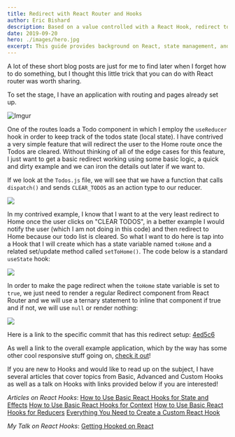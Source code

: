 ```yaml
---
title: Redirect with React Router and Hooks
author: Eric Bishard 
description: Based on a value controlled with a React Hook, redirect to a new route when the value is true
date: 2019-09-20
hero: ./images/hero.jpg
excerpt: This guide provides background on React, state management, and serve as an exhaustive guide to the built in react hooks.
---
```


A lot of these short blog posts are just for me to find later when I forget how to do something, but I thought this little trick that you can do with React router was worth sharing.

To set the stage, I have an application with routing and pages already set up.

![Imgur](https://i.imgur.com/y01HqkX.png)


One of the routes loads a Todo component in which I employ the `useReducer` hook in order to keep track of the todos state (local state). I have contrived a very simple feature that will redirect the user to the Home route once the Todos are cleared. Without thinking of all of the edge cases for this feature, I just want to get a basic redirect working using some basic logic, a quick and dirty example and we can iron the details out later if we want to.

If we look at the `Todos.js` file, we will see that we have a function that calls `dispatch()` and sends `CLEAR_TODOS` as an action type to our reducer.

![](https://i.imgur.com/tI1uX1Z.png)
 
In my contrived example, I know that I want to at the very least redirect to Home once the user clicks on "CLEAR TODOS", in a better example I would notify the user (which I am not doing in this code) and then redirect to Home because our todo list is cleared. So what I want to do here is tap into a Hook that I will create which has a state variable named `toHome` and a related set/update method called `setToHome()`. The code below is a standard `useState` hook:

![](https://i.imgur.com/We1yF3S.png)

In order to make the page redirect when the `toHome` state variable is set to `true`, we just need to render a regular Redirect component from React Router and we will use a ternary statement to inline that component if true and if not, we will use `null` or render nothing:

![](https://i.imgur.com/jEhMyIq.png)


Here is a link to the specific commit that has this redirect setup: [4ed5c6](https://github.com/httpJunkie/react-todo/commit/4ed5c60e7a58ff021d31f05f557311eabd4a098d)

As well a link to the overall example application, which by the way has some other cool responsive stuff going on, [check it out](https://github.com/httpJunkie/react-todo)!

If you are new to Hooks and would like to read up on the subject, I have several articles that cover topics from Basic, Advanced and Custom Hooks as well as a talk on Hooks with links provided below if you are interested!

*Articles on React Hooks*:
[How to Use Basic React Hooks for State and Effects](https://www.telerik.com/blogs/how-to-use-basic-react-hooks-for-state-and-effects)
[How to Use Basic React Hooks for Context](https://www.telerik.com/blogs/how-to-use-basic-react-hooks-for-context)
[How to Use Basic React Hooks for Reducers](https://www.telerik.com/blogs/how-to-use-basic-react-hooks-for-reducers)
[Everything You Need to Create a Custom React Hook](https://www.telerik.com/blogs/everything-you-need-to-create-a-custom-react-hook)

*My Talk on React Hooks*:
[Getting Hooked on React](https://www.youtube.com/watch?v=MfAxhBMTkuQ&t=15s)

